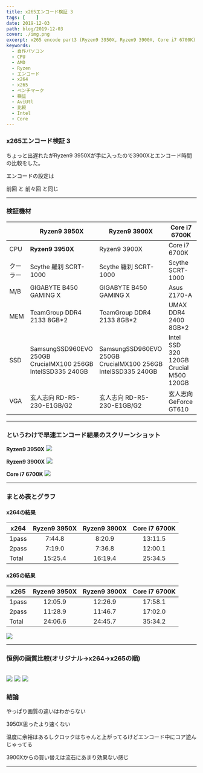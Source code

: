 ```yaml
---
title: x265エンコード検証 3
tags: [    ]
date: 2019-12-03
path: blog/2019-12-03
cover: ./img.png
excerpt: x265 encode part3 (Ryzen9 3950X, Ryzen9 3900X, Core i7 6700K)
keywords:
  - 自作パソコン
  - CPU
  - AMD
  - Ryzen
  - エンコード
  - x264
  - x265
  - ベンチマーク
  - 検証
  - AviUtl
  - 比較
  - Intel
  - Core
---
```


### x265エンコード検証 3

ちょっと出遅れたがRyzen9 3950Xが手に入ったので3900Xとエンコード時間の比較をした。

エンコードの設定は
<Link to="/blog/2019-07-08">
前回
</Link>
と
<Link to="/blog/2019-02-14">
前々回
</Link>
と同じ

---

### 検証機材

|     | Ryzen9 3950X | Ryzen9 3900X|Core i7 6700K         |
|-----------|------------|------------|------------|
| CPU      | **Ryzen9 3950X**      | Ryzen9 3900X      | Core i7 6700K       |
| クーラー  | Scythe 羅刹 SCRT-1000     | Scythe 羅刹 SCRT-1000    | Scythe SCRT-1000   |
| M/B | GIGABYTE B450 GAMING X    | GIGABYTE B450 GAMING X    | Asus Z170-A       |
| MEM | TeamGroup DDR4 2133 8GB*2    | TeamGroup DDR4 2133 8GB*2    | UMAX DDR4 2400 8GB*2       |
| SSD | SamsungSSD960EVO 250GB<br/>CrucialMX100 256GB<br/>IntelSSD335 240GB    | SamsungSSD960EVO 250GB<br/>CrucialMX100 256GB<br/>IntelSSD335 240GB    | Intel SSD 320 120GB<br/>Crucial M500 120GB       |
| VGA | 玄人志向 RD-R5-230-E1GB/G2    | 玄人志向 RD-R5-230-E1GB/G2    | 玄人志向 GeForce GT610       |

---

### というわけで早速エンコード結果のスクリーンショット

**Ryzen9 3950X**
![](./img2.jpg)

**Ryzen9 3900X**
![](./img3.jpg)

**Core i7 6700K**
![](./img4.jpg)

---

### まとめ表とグラフ

#### x264の結果

| x264     |Ryzen9 3950X      |Ryzen9 3900X         |Core i7 6700K         |
|-----------|:------------:|:------------:|:------------:|
| 1pass      | 7:44.8	       | 8:20.9      |13:11.5      |
| 2pass      | 7:19.0       | 7:36.8      |12:00.1      |
| Total      | 15:25.4       | 16:19.4      |25:34.5      |

#### x265の結果

| x265     |Ryzen9 3950X      |Ryzen9 3900X         |Core i7 6700K         |
|-----------|:------------:|:------------:|:------------:|
| 1pass      | 12:05.9       | 12:26.9      |17:58.1      |
| 2pass      | 11:28.9       | 11:46.7      |17:02.0      |
| Total      | 24:06.6       | 24:45.7      |35:34.2      |

![](./img5.jpg)

---

### 恒例の画質比較(オリジナル→x264→x265の順)

![](./img6.jpg)
![](./img7.jpg)
![](./img8.jpg)
---

### 結論

やっぱり画質の違いはわからない

3950X思ったより速くない

温度に余裕はあるしクロックはちゃんと上がってるけどエンコード中にコア遊んじゃってる

3900Xからの買い替えは流石にあまり効果ない感じ

---